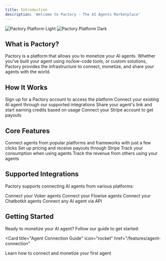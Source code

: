 ```yaml
---
title: Introduction
description: 'Welcome to Pactory - The AI Agents Marketplace'
---
```


<img
  className="block dark:hidden"
  src="/images/pactoryHero.png"
  alt="Pactory Platform Light"
/>
<img
  className="hidden dark:block"
  src="/images/pactoryHeroDark.png"
  alt="Pactory Platform Dark"
/>

## What is Pactory?

Pactory is a platform that allows you to monetize your AI agents. Whether you've built your agent using no/low-code tools, or custom solutions, Pactory provides the infrastructure to connect, monetize, and share your agents with the world.

## How It Works

<Steps>
  <Step title="Create an Account">
    Sign up for a Pactory account to access the platform
  </Step>
  <Step title="Connect Your Agent">
    Connect your existing AI agent through our supported integrations
  </Step>
    <Step title="Share Agent & Earn Credits">
    Share your agent's link and start earning credits based on usage
  </Step>
  <Step title="Set Up Payments">
    Connect your Stripe account to get payouts
  </Step>
</Steps>

## Core Features

<CardGroup cols={2}>
  <Card
    title="Easy Connection"
    icon="plug"
    href="/features/agent-connection"
  >
    Connect agents from popular platforms and frameworks with just a few clicks
  </Card>
  <Card
    title="Monetization"
    icon="money-bill"
    href="/features/monetization"
  >
    Set up pricing and receive payouts through Stripe
  </Card>
  <Card
    title="Usage Activity"
    icon="chart-line"
    href="/features/usage-activity"
  >
    Track your consumption when using agents
  </Card>
  <Card
    title="Earnings Activity"
    icon="money-bill-trend-up"
    href="/features/earnings-activity"
  >
    Track the revenue from others using your agents
  </Card>
</CardGroup>

## Supported Integrations

Pactory supports connecting AI agents from various platforms:

<CardGroup cols={2}>
  <Card title="Voker" href="/integrations/voker">
    Connect your Voker agents
  </Card>
  <Card title="Flowise" href="/integrations/flowise">
    Connect your Flowise agents
  </Card>
  <Card title="Chatbotkit" href="/integrations/chatbotkit">
    Connect your Chatbotkit agents
  </Card>
  <Card title="Custom API" href="/integrations/custom-api">
    Connect any AI agent via API
  </Card>
</CardGroup>

## Getting Started

Ready to monetize your AI agent? Follow our guide to get started:

<Card
  title="Agent Connection Guide"
  icon="rocket"
  href="/features/agent-connection"
>
  Learn how to connect and monetize your first agent
</Card>
